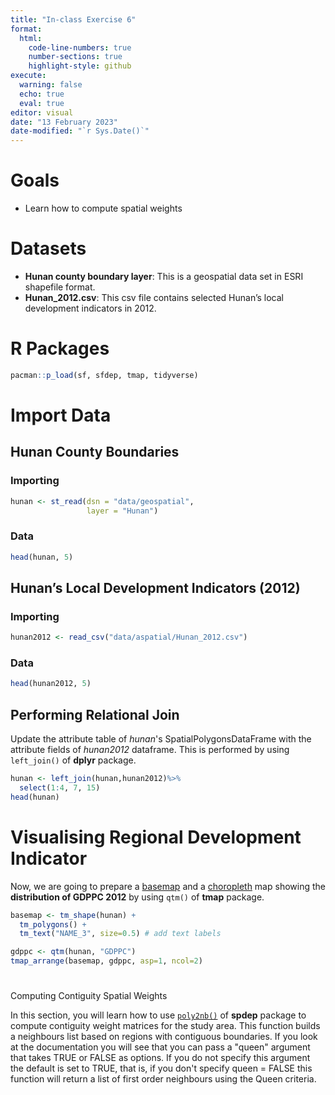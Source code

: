 ```yaml
---
title: "In-class Exercise 6"
format: 
  html:
    code-line-numbers: true
    number-sections: true
    highlight-style: github
execute:
  warning: false
  echo: true  
  eval: true
editor: visual
date: "13 February 2023"
date-modified: "`r Sys.Date()`"
---
```


# Goals

-   Learn how to compute spatial weights

# Datasets

-   **Hunan county boundary layer**: This is a geospatial data set in ESRI shapefile format.
-   **Hunan_2012.csv**: This csv file contains selected Hunan's local development indicators in 2012.

# R Packages

```r
pacman::p_load(sf, sfdep, tmap, tidyverse)
```

# Import Data

## Hunan County Boundaries

::: tabset
### Importing

```r
hunan <- st_read(dsn = "data/geospatial", 
                 layer = "Hunan")
```

### Data

```r
head(hunan, 5)
```
:::

## Hunan's Local Development Indicators (2012)

::: tabset
### Importing

```r
hunan2012 <- read_csv("data/aspatial/Hunan_2012.csv")
```

### Data

```r
head(hunan2012, 5)
```
:::

## Performing Relational Join

Update the attribute table of *hunan*\'s SpatialPolygonsDataFrame with the attribute fields of *hunan2012* dataframe. This is performed by using `left_join()` of **dplyr** package.

```r
hunan <- left_join(hunan,hunan2012)%>%
  select(1:4, 7, 15)
head(hunan)
```

# Visualising Regional Development Indicator

Now, we are going to prepare a [basemap]{.underline} and a [choropleth]{.underline} map showing the **distribution of GDPPC 2012** by using `qtm()` of **tmap** package.

```r
basemap <- tm_shape(hunan) +
  tm_polygons() +
  tm_text("NAME_3", size=0.5) # add text labels

gdppc <- qtm(hunan, "GDPPC")
tmap_arrange(basemap, gdppc, asp=1, ncol=2)
```

# 
Computing Contiguity Spatial Weights

In this section, you will learn how to use [`poly2nb()`](https://r-spatial.github.io/spdep/reference/poly2nb.html) of **spdep** package to compute contiguity weight matrices for the study area. This function builds a neighbours list based on regions with contiguous boundaries. If you look at the documentation you will see that you can pass a \"queen\" argument that takes TRUE or FALSE as options. If you do not specify this argument the default is set to TRUE, that is, if you don\'t specify queen = FALSE this function will return a list of first order neighbours using the Queen criteria.
